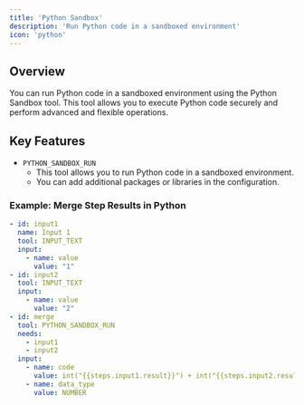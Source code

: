 ```yaml
---
title: 'Python Sandbox'
description: 'Run Python code in a sandboxed environment'
icon: 'python'
---
```



## Overview
You can run Python code in a sandboxed environment using the Python Sandbox tool. This tool allows you to execute Python code securely and perform advanced and flexible operations.

## Key Features
- `PYTHON_SANDBOX_RUN`
  - This tool allows you to run Python code in a sandboxed environment.
  - You can add additional packages or libraries in the configuration.


### Example: Merge Step Results in Python
```yaml
- id: input1
  name: Input 1
  tool: INPUT_TEXT
  input:
    - name: value
      value: "1"
- id: input2
  tool: INPUT_TEXT
  input:
    - name: value
      value: "2"
- id: merge
  tool: PYTHON_SANDBOX_RUN
  needs:
    - input1
    - input2
  input:
    - name: code
      value: int("{{steps.input1.result}}") + int("{{steps.input2.result}}")
    - name: data_type
      value: NUMBER
```
